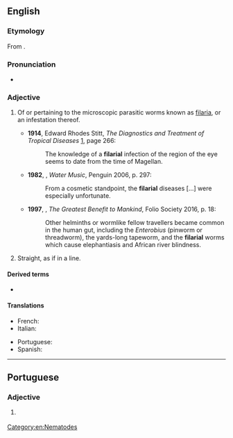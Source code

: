==English==

===Etymology===
From {{affix|en|filaria|-al}}.

===Pronunciation===
* {{a|UK}} {{IPA|/fɪˈlɛːɹɪəl/|lang=en}}
*: {{rhymes|ɛəriəl|lang=en}}

===Adjective===
{{en-adj|-}}

# {{lb|en|medicine}} Of or pertaining to the microscopic parasitic worms known as [[filaria]], or an infestation thereof.
#* '''1914''', Edward Rhodes Stitt, ''The Diagnostics and Treatment of Tropical Diseases'' [http://books.google.com/books?id=kWWFP6D4gT8C], page 266:
#*: The knowledge of a '''filarial''' infection of the region of the eye seems to date from the time of Magellan.
#* '''1982''', {{w|TC Boyle}}, ''Water Music'', Penguin 2006, p. 297:
#*: From a cosmetic standpoint, the '''filarial''' diseases [...] were especially unfortunate.
#* '''1997''', {{w|Roy Porter}}, ''The Greatest Benefit to Mankind'', Folio Society 2016, p. 18:
#*: Other helminths or wormlike fellow travellers became common in the human gut, including the ''Enterobius'' (pinworm or threadworm), the yards-long tapeworm, and the '''filarial''' worms which cause elephantiasis and African river blindness.
# Straight, as if in a line.
#: {{ux|en|the '''filarial''' flight of birds}}

====Derived terms====
* {{l|en|microfilarial}}

====Translations====
{{trans-top|of or pertaining to filaria}}
* French: {{t|fr|filarial}}
* Italian: {{t|it|filariale}}
{{trans-mid}}
* Portuguese: {{t|pt|filarial}}
* Spanish: {{t|es|filarial}}
{{trans-bottom}}

[[Category:en:Nematodes]]

----

==Portuguese==

===Adjective===
{{pt-adj|filaria|l}}

# {{lb|pt|medicine}} {{l|en|filarial}} {{gloss|pertaining to filaria}}